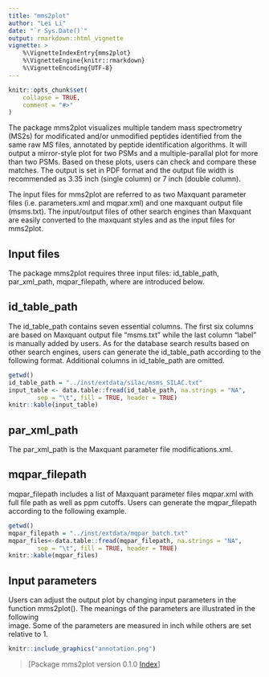 ---
title: "mms2plot"
author: "Lei Li"
date: "`r Sys.Date()`"
output: rmarkdown::html_vignette
vignette: >
    %\VignetteIndexEntry{mms2plot}
    %\VignetteEngine{knitr::rmarkdown}
    %\VignetteEncoding{UTF-8}
---

```{r setup, include = FALSE}
knitr::opts_chunk$set(
    collapse = TRUE,
    comment = "#>"
)
```

The package mms2plot visualizes multiple tandem mass spectrometry (MS2s) for 
modificated and/or unmodified peptides identified from the same raw MS files, 
annotated by peptide identification algorithms. It will output a mirror-style 
plot for two PSMs and a multiple-parallal plot for more than two PSMs. Based on
these plots, users can check and compare these matches. The output is set in PDF
format and the output file width is recommended as 3.35 inch (single column) or 
7 inch (double column). 

The input files for mms2plot are referred to as two Maxquant parameter files 
(i.e. parameters.xml and mqpar.xml) and one maxquant output file (msms.txt). 
The input/output files of other search engines than Maxquant are easily 
converted to the maxquant styles and as the input files for mms2plot. 


## Input files

The package mms2plot requires three input files: id_table_path, par_xml_path,
mqpar_filepath, where are introduced below. 

## id_table_path
The id_table_path contains seven essential columns. The first six columns are 
based on Maxquant output file "msms.txt" while the last column "label" is 
manually added by users. As for the database search results based on other 
search engines, users can generate the id_table_path according to the following 
format. Additional columns in id_table_path are omitted. 
```{r, echo=TRUE, results='asis'}
getwd()
id_table_path = "../inst/extdata/silac/msms_SILAC.txt"
input_table <- data.table::fread(id_table_path, na.strings = "NA",
        sep = "\t", fill = TRUE, header = TRUE)
knitr::kable(input_table)
```

## par_xml_path
The par_xml_path is the Maxquant parameter file modifications.xml.

## mqpar_filepath
mqpar_filepath includes a list of Maxquant parameter files mqpar.xml with full
file path as well as ppm cutoffs. Users can generate the mqpar_filepath 
according to the following example.
```{r, echo=TRUE, results='asis'}
getwd()
mqpar_filepath = "../inst/extdata/mqpar_batch.txt"
mqpar_files<-data.table::fread(mqpar_filepath, na.strings = "NA",
        sep = "\t", fill = TRUE, header = TRUE)
knitr::kable(mqpar_files)
```

## Input parameters
Users can adjust the output plot by changing input parameters in the function
mms2plot(). The meanings of the parameters are illustrated in the following  
image. Some of the parameters are measured in inch while others are set relative
to 1.
```{r pressure, echo=FALSE, fig.cap="", out.width = '100%'}
knitr::include_graphics("annotation.png")
```

> [Package mms2plot version 0.1.0 [Index](https://github.com/lileime/mms2plot)]


